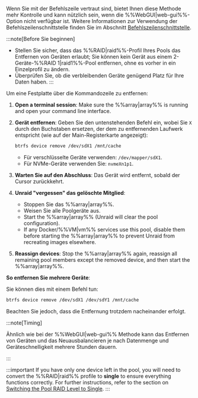 Wenn Sie mit der Befehlszeile vertraut sind, bietet Ihnen diese Methode mehr Kontrolle und kann nützlich sein, wenn die %%WebGUI|web-gui%%-Option nicht verfügbar ist. Weitere Informationen zur Verwendung der Befehlszeilenschnittstelle finden Sie im Abschnitt [Befehlszeilenschnittstelle](../../../system-administration/advanced-tools/command-line-interface.mdx).

:::note[Before Sie beginnen]
- Stellen Sie sicher, dass das %%RAID|raid%%-Profil Ihres Pools das Entfernen von Geräten erlaubt; Sie können kein Gerät aus einem 2-Geräte-%%RAID 1|raid1%%-Pool entfernen, ohne es vorher in ein Einzelprofil zu ändern.
- Überprüfen Sie, ob die verbleibenden Geräte genügend Platz für Ihre Daten haben.
:::

Um eine Festplatte über die Kommandozeile zu entfernen:

1. **Open a terminal session**: Make sure the %%array|array%% is running and open your command line interface.

2. **Gerät entfernen**: Geben Sie den untenstehenden Befehl ein, wobei Sie `X` durch den Buchstaben ersetzen, der dem zu entfernenden Laufwerk entspricht (wie auf der Main-Registerkarte angezeigt):

   ```bash
   btrfs device remove /dev/sdX1 /mnt/cache
   ```

   - Für verschlüsselte Geräte verwenden: `/dev/mapper/sdX1`.
   - Für NVMe-Geräte verwenden Sie: `nvmeXn1p1`.

3. **Warten Sie auf den Abschluss**: Das Gerät wird entfernt, sobald der Cursor zurückkehrt.

4. **Unraid "vergessen" das gelöschte Mitglied**:
   - Stoppen Sie das %%array|array%%.
   - Weisen Sie alle Poolgeräte aus.
   - Start the %%array|array%% (Unraid will clear the pool configuration).
   - If any Docker/%%VM|vm%% services use this pool, disable them before starting the %%array|array%% to prevent Unraid from recreating images elsewhere.

5. **Reassign devices**: Stop the %%array|array%% again, reassign all remaining pool members except the removed device, and then start the %%array|array%%.

**So entfernen Sie mehrere Geräte**:

Sie können dies mit einem Befehl tun:

```bash
btrfs device remove /dev/sdX1 /dev/sdY1 /mnt/cache
```

Beachten Sie jedoch, dass die Entfernung trotzdem nacheinander erfolgt.

:::note\[Timing]

Ähnlich wie bei der %%WebGUI|web-gui%% Methode kann das Entfernen von Geräten und das Neuausbalancieren je nach Datenmenge und Geräteschnelligkeit mehrere Stunden dauern.

:::

:::important
If you have only one device left in the pool, you will need to convert the %%RAID|raid%% profile to **single** to ensure everything functions correctly. For further instructions, refer to the section on [Switching the Pool RAID Level to Single](#changing-pool-raid-levels).
:::

